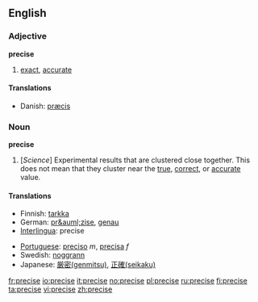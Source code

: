 ==English==

===Adjective===
'''precise'''
# [[exact]], [[accurate]]

====Translations====
{{top}}
*Danish: [[præcis]]
{{mid}}
{{bottom}}

===Noun===
'''precise'''
# [''Science''] Experimental results that are clustered close together.  This does not mean that they cluster near the [[true]], [[correct]], or [[accurate]] value.

====Translations====
{{top}}
*Finnish: [[tarkka]]
*German: [[pr&auml;zise]], [[genau]]
*[[Interlingua]]: precise
{{mid}}
*[[Portuguese]]: [[preciso]] ''m'', [[precisa]] ''f''
*Swedish: [[noggrann]]
*Japanese: [[厳密(genmitsu)]], [[正確(seikaku)]]
{{bottom}}

[[fr:precise]]
[[io:precise]]
[[it:precise]]
[[no:precise]]
[[pl:precise]]
[[ru:precise]]
[[fi:precise]]
[[ta:precise]]
[[vi:precise]]
[[zh:precise]]